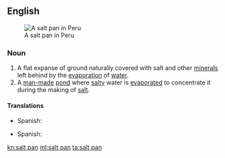 {{also|saltpan}}
==English==
[[Image:Salineras de Maras, Maras, Perú, 2015-07-30, DD 03-07 PAN.JPG|thumb|right|A salt pan in Peru]]
===Noun===
{{en-noun}}
{{wikipedia}}

# A flat expanse of ground naturally covered with salt and other [[mineral]]s left behind by the [[evaporation]] of [[water]].
# A [[man-made]] [[pond]] where [[salty]] water is [[evaporate]]d to concentrate it during the making of [[salt]].

====Translations====
{{trans-top|A flat expanse of ground covered with salt}}
{{trans-mid}}
* Spanish: {{t|es|salinera|f}}
{{trans-bottom}}

{{trans-top|A man-made pond where salty water is evaporated}}
{{trans-mid}}
* Spanish: {{t|es|salinera|f}}
{{trans-bottom}}

[[kn:salt pan]]
[[ml:salt pan]]
[[ta:salt pan]]